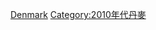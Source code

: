 {{year in country category|2|0|1|5|丹麥|歐洲||}}

[[Category:2015年歐洲|Denmark]]
[[Category:2010年代丹麥|Category:2010年代丹麥]]